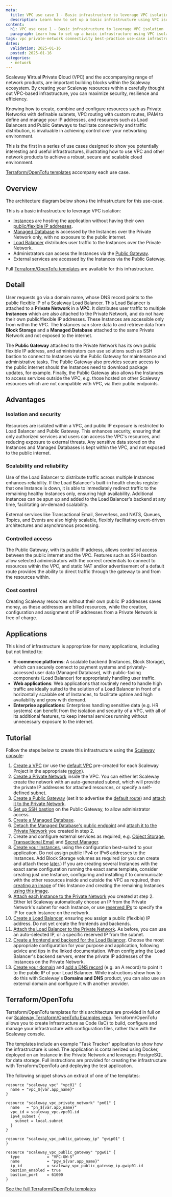 ```yaml
---
meta:
  title: VPC use case 1 - Basic infrastructure to leverage VPC isolation
  description: Learn how to set up a basic infrastructure using VPC isolation for secure cloud environments. Step-by-step guidance on leveraging VPCs for optimal network isolation.
content:
  h1: VPC use case 1 - Basic infrastructure to leverage VPC isolation
  paragraph: Learn how to set up a basic infrastructure using VPC isolation for secure cloud environments. Step-by-step guidance on leveraging VPCs for optimal network isolation.
tags: vpc private-network connectivity best-practice use-case infrastructure-diagram
dates:
  validation: 2025-01-16
  posted: 2025-01-16
categories:
  - network
---
```



Scaleway **V**irtual **P**rivate **C**loud (VPC) and the accompanying range of network products, are important building blocks within the Scaleway ecosystem. By creating your Scaleway resources within a carefully thought out VPC-based infrastructure, you can maximize security, resilience and efficiency. 

Knowing how to create, combine and configure resources such as Private Networks with definable subnets, VPC routing with custom routes, IPAM to define and manage your IP addresses, and resources such as Load Balancers and Public Gateways to facilitate connectivity and traffic distribution, is invaluable in achieving control over your networking environment.

This is the first in a series of use cases designed to show you potentially interesting and useful infrastructures, illustrating how to use VPC and other network products to achieve a robust, secure and scalable cloud environment. 

[Terraform/OpenTofu templates](https://github.com/scaleway/terraform-examples/tree/main/demo-vpc-app) accompany each use case.

## Overview

The architecture diagram below shows the infrastructure for this use-case.

<Lightbox src={image} size="large" alt="An architecture diagram shows how a Load Balancer inside a Scaleway VPC is attached to a Private Network. Also attached to the Private Network are three Instances (connected to Block Storage), a Managed Database, and a Public Gateway." />

This is a basic infrastructure to leverage VPC isolation:

- [Instances](/instances/concepts/#instance) are hosting the application without having their own [public/flexible IP addresses](/instances/concepts/#flexible-ip).
- [Managed Database](/managed-databases-for-postgresql-and-mysql/concepts/#managed-database) is accessed by the Instances over the Private Network only, with no exposure to the public internet.
- [Load Balancer](/load-balancer/concepts/) distributes user traffic to the Instances over the Private Network.
- Administrators can access the Instances via the [Public Gateway](/public-gateways/concepts/#public-gateway).
- External services are accessed by the Instances via the Public Gateway.

Full [Terraform/OpenTofu templates](##terraformopentofu) are available for this infrastructure.

## Detail

User requests go via a domain name, whose DNS record points to the public flexible IP of a Scaleway Load Balancer. This Load Balancer is attached to a **Private Network** in a **VPC**. It distributes user traffic to multiple **Instances** which are also attached to the Private Network, and do not have their own public/flexible IP addresses. These Instances are accessible only from within the VPC. The Instances can store data to and retrieve data from **Block Storage** and a **Managed Database** attached to the same Private Network and not exposed to the internet. 

The **Public Gateway** attached to the Private Network has its own public flexible IP address, and administrators can use solutions such as SSH bastion to connect to Instances via the Public Gateway for maintenance and administrative tasks. The Public Gateway also provides secure access to the public internet should the Instances need to download package updates, for example. Finally, the Public Gateway also allows the Instances to access services outside the VPC, e.g. those hosted on other Scaleway resources which are not compatible with VPC, via their public endpoints.

## Advantages

### Isolation and security

Resources are isolated within a VPC, and public IP exposure is restricted to Load Balancer and Public Gateway. This enhances security, ensuring that only authorized services and users can access the VPC's resources, and reducing exposure to external threats. Any sensitive data stored on the Instances and Managed Databases is kept within the VPC, and not exposed to the public internet.

### Scalability and reliability

Use of the Load Balancer to distribute traffic across multiple Instances enhances reliability. If the Load Balancer's built-in health checks register that one Instance is down, it is able to immediately redirect traffic to the remaining healthy Instances only, ensuring high availability. Additional Instances can be spun up and added to the Load Balancer's backend at any time, facilitating on-demand scalability.

External services like Transactional Email, Serverless, and NATS, Queues, Topics, and Events are also highly scalable, flexibly facilitating event-driven architectures and asynchronous processing.

### Controlled access

The Public Gateway, with its public IP address, allows controlled access between the public internet and the VPC. Features such as SSH bastion allow selected administrators with the correct credentials to connect to resources within the VPC, and static NAT and/or advertisement of a default route provides the ability to direct traffic through the gateway to and from the resources within.

### Cost control

Creating Scaleway resources without their own public IP addresses saves money, as these addresses are billed resources, while the creation, configuration and assignment of IP addresses from a Private Network is free of charge. 

## Applications

This kind of infrastructure is appropriate for many applications, including but not limited to:
- **E-commerce platforms**: A scalable backend (Instances, Block Storage), which can securely connect to payment systems and privately-accessed user data (Managed Database), with public-facing components (Load Balancer) for appropriately handling user traffic.
- **Web applications**: Web applications that routinely need to handle high traffic are ideally suited to the solution of a Load Balancer in front of a horizontally scalable set of Instances, to facilitate uptime and high availability and grow with demand.
- **Enterprise applications**: Enterprises handling sensitive data (e.g. HR systems) can benefit from the isolation and security of a VPC, with all of its additional features, to keep internal services running without unnecessary exposure to the internet.

## Tutorial

Follow the steps below to create this infrastructure using the [Scaleway console](https://console.scaleway.com/organization):

1. [Create a VPC](/vpc/how-to/create-vpc/) (or use the [default VPC](/vpc/how-to/create-vpc/#how-to-identify-your-default-vpcs) pre-created for each Scaleway Project in the appropriate [region](/vpc/concepts/#region-and-availability-zone)).
2. [Create a Private Network](/vpc/how-to/create-private-network/) inside the VPC. You can either let Scaleway create the network with an auto-generated subnet, which will provide the private IP addresses for attached resources, or specify a self-defined subnet.
3. [Create a Public Gateway](/public-gateways/how-to/create-a-public-gateway/) (set it to advertise the [default route](/public-gateways/concepts/#default-route)) and [attach it to the Private Network](/public-gateways/how-to/configure-a-public-gateway/#how-to-attach-a-public-gateway-to-a-private-network).
4. [Set up SSH bastion](/public-gateways/how-to/use-ssh-bastion/) on the Public Gateway, to allow administrator access.
5. [Create a Managed Database](/managed-databases-for-postgresql-and-mysql/how-to/create-a-database/).
6. [Detach the Managed Database's public endpoint](/managed-databases-for-postgresql-and-mysql/how-to/remove-public-endpoint/) and [attach it to the Private Network](/managed-databases-for-postgresql-and-mysql/how-to/connect-database-private-network/) you created in step 2.
7. Create and configure external services as required, e.g. [Object Storage](/object-storage/quickstart/), [Transactional Email](/transactional-email/quickstart/) and [Secret Manager](/secret-manager/quickstart/).
8. [Create your Instances](/instances/how-to/create-an-instance/), using the configuration best-suited to your application. Do not assign public IPv4 or IPv6 addresses to the Instances. Add Block Storage volumes as required (or you can create and attach these [later](/block-storage/quickstart/).)
    <Message type="tip">
    If you are creating several Instances with the exact same configuration running the exact same template, consider creating just one Instance, configuring and installing it to communicate with the other resources inside and outside the VPC as required, then [creating an image](/instances/how-to/create-a-backup/) of this Instance and creating the remaining Instances [using this image](/instances/how-to/create-a-backup/#how-to-create-or-restore-an-instance-from-an-image).
    </Message>
9. [Attach each Instance to the Private Network](/instances/how-to/use-private-networks/#how-to-attach-instances-to-an-existing-private-network) you created at step 2. Either let Scaleway automatically choose an IP from the Private Network's subnet for each Instance, or use [reserved IPs](/ipam/how-to/reserve-ip/) to specify the IP for each Instance on the network.
10. [Create a Load Balancer](/load-balancer/how-to/create-load-balancer/), ensuring you assign a public (flexible) IP address. Do not yet create the frontends and backends.
11. [Attach the Load Balancer to the Private Network](/load-balancer/how-to/use-with-private-network/#how-to-attach-a-private-network-to-your-load-balancer). As before, you can use an auto-selected IP, or a specific reserved IP from the subnet.
12. [Create a frontend and backend for the Load Balancer](/load-balancer/how-to/create-frontends-backends/). Choose the most appropriate configuration for your purpose and application, following advice and tips in the linked documentation. When configuring the Load Balancer's backend servers, enter the private IP addresses of the Instances on the Private Network.
13. [Create your domain](/domains-and-dns/how-to/register-internal-domain/) and [add a DNS record](/domains-and-dns/how-to/manage-dns-records/#how-to-add-dns-records) (e.g. an A record) to point it to the public IP of your Load Balancer. While instructions show how to do this with Scaleway's **Domains and DNS** product, you can also use an external domain and configure it with another provider.

## Terraform/OpenTofu

Terraform/OpenTofu templates for this architecture are provided in full on our [Scaleway Terraform/OpenTofu Examples repo](https://github.com/scaleway/terraform-examples/tree/main/demo-vpc-app/). Terraform/OpenTofu allows you to create Infrastructure as Code (IaC) to build, configure and manage your infrastructure with configuration files, rather than with the Scaleway console. 

The templates include an example "Task Tracker" application to show how the infrastructure is used. The application is containerized using Docker, deployed on an Instance in the Private Network and leverages PostgreSQL for data storage. Full instructions are provided for creating the infrastructure with Terraform/OpenTofu and deploying the test application.

The following snippet shows an extract of one of the templates:

```
resource "scaleway_vpc" "vpc01" {
  name = "vpc_${var.app_name}"
}

resource "scaleway_vpc_private_network" "pn01" {
  name   = "pn_${var.app_name}"
  vpc_id = scaleway_vpc.vpc01.id
  ipv4_subnet {
    subnet = local.subnet
  }
}

resource "scaleway_vpc_public_gateway_ip" "gwip01" {
}

resource "scaleway_vpc_public_gateway" "pgw01" {
  type            = "VPC-GW-S"
  name            = "pgw_${var.app_name}"
  ip_id           = scaleway_vpc_public_gateway_ip.gwip01.id
  bastion_enabled = true
  bastion_port    = 61000
}
```

[See the full Terraform/OpenTofu templates](https://github.com/scaleway/terraform-examples/tree/main/demo-vpc-app/)